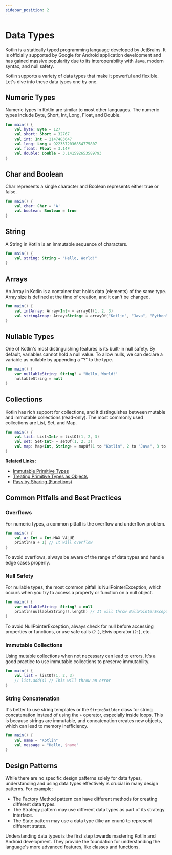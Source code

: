 ```yaml
---
sidebar_position: 2
---
```



# Data Types

Kotlin is a statically typed programming language developed by JetBrains. It is officially supported by Google for Android application development and has gained massive popularity due to its interoperability with Java, modern syntax, and null safety.

Kotlin supports a variety of data types that make it powerful and flexible. Let's dive into these data types one by one.

## Numeric Types

Numeric types in Kotlin are similar to most other languages. The numeric types include Byte, Short, Int, Long, Float, and Double.

```kotlin title="NumericTypes.kt"
fun main() {
    val byte: Byte = 127
    val short: Short = 32767
    val int: Int = 2147483647
    val long: Long = 9223372036854775807
    val float: Float = 3.14F
    val double: Double = 3.141592653589793
}
```

## Char and Boolean

Char represents a single character and Boolean represents either true or false.

```kotlin title="CharBooleanTypes.kt"
fun main() {
    val char: Char = 'A'
    val boolean: Boolean = true
}
```

## String

A String in Kotlin is an immutable sequence of characters.

```kotlin title="StringType.kt"
fun main() {
    val string: String = "Hello, World!"
}
```

## Arrays

An Array in Kotlin is a container that holds data (elements) of the same type. Array size is defined at the time of creation, and it can't be changed.

```kotlin title="ArrayTypes.kt"
fun main() {
    val intArray: Array<Int> = arrayOf(1, 2, 3)
    val stringArray: Array<String> = arrayOf("Kotlin", "Java", "Python")
}
```

## Nullable Types

One of Kotlin's most distinguishing features is its built-in null safety. By default, variables cannot hold a null value. To allow nulls, we can declare a variable as nullable by appending a "?" to the type.

```kotlin title="NullableTypes.kt"
fun main() {
    var nullableString: String? = "Hello, World!"
    nullableString = null
}
```

## Collections

Kotlin has rich support for collections, and it distinguishes between mutable and immutable collections (read-only). The most commonly used collections are List, Set, and Map.

```kotlin title="CollectionTypes.kt"
fun main() {
    val list: List<Int> = listOf(1, 2, 3)
    val set: Set<Int> = setOf(1, 2, 3)
    val map: Map<Int, String> = mapOf(1 to "Kotlin", 2 to "Java", 3 to "Python")
}
```

**Related Links:**
- [Immutable Primitive Types](./variables/deep-dive#immutable-primitive-types)
- [Treating Primitive Types as Objects](./variables/deep-dive#treating-primitive-types-as-objects)
- [Pass by Sharing (Functions)](./functions/deep-dive#pass-by-sharing-in-kotlin)

## Common Pitfalls and Best Practices

### Overflows

For numeric types, a common pitfall is the overflow and underflow problem.

```kotlin title="Overflow.kt"
fun main() {
    val a: Int = Int.MAX_VALUE
    println(a + 1) // It will overflow
}
```

To avoid overflows, always be aware of the range of data types and handle edge cases properly.

### Null Safety

For nullable types, the most common pitfall is NullPointerException, which occurs when you try to access a property or function on a null object.

```kotlin title="NullSafety.kt"
fun main() {
    var nullableString: String? = null
    println(nullableString!!.length) // It will throw NullPointerException
}
```

To avoid NullPointerException, always check for null before accessing properties or functions, or use safe calls (`?.`), Elvis operator (`?:`), etc.

### Immutable Collections

Using mutable collections when not necessary can lead to errors. It's a good practice to use immutable collections to preserve immutability.

```kotlin title="ImmutableCollections.kt"
fun main() {
    val list = listOf(1, 2, 3)
    // list.add(4) // This will throw an error
}
```

### String Concatenation

It's better to use string templates or the `StringBuilder` class for string concatenation instead of using the `+` operator, especially inside loops. This is because strings are immutable, and concatenation creates new objects, which can lead to memory inefficiency.

```kotlin title="StringConcatenation.kt"
fun main() {
    val name = "Kotlin"
    val message = "Hello, $name"
}
```

## Design Patterns

While there are no specific design patterns solely for data types, understanding and using data types effectively is crucial in many design patterns. For example:

- The Factory Method pattern can have different methods for creating different data types.
- The Strategy pattern may use different data types as part of its strategy interface.
- The State pattern may use a data type (like an enum) to represent different states.

Understanding data types is the first step towards mastering Kotlin and Android development. They provide the foundation for understanding the language's more advanced features, like classes and functions.

<DocCardList />